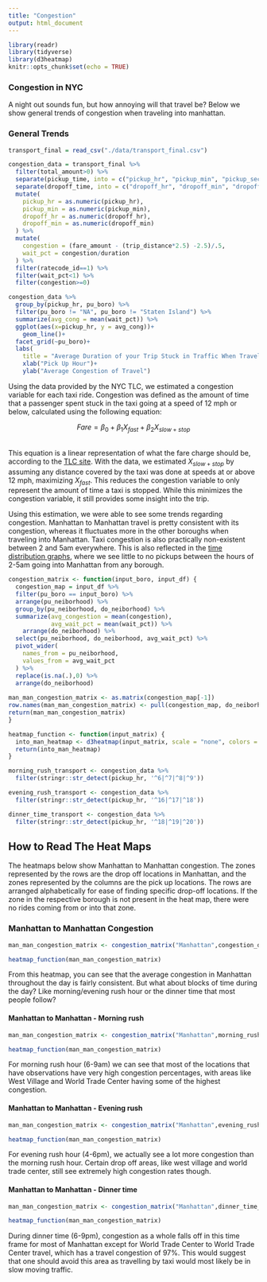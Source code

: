 ```yaml
---
title: "Congestion"
output: html_document
---
```


```r
library(readr)
library(tidyverse)
library(d3heatmap)
knitr::opts_chunk$set(echo = TRUE)
```

### Congestion in NYC

A night out sounds fun, but how annoying will that travel be? Below we show general trends of congestion when traveling into manhattan. 

### General Trends

```r
transport_final = read_csv("./data/transport_final.csv")

congestion_data = transport_final %>% 
  filter(total_amount>0) %>% 
  separate(pickup_time, into = c("pickup_hr", "pickup_min", "pickup_sec"), sep = ":") %>% 
  separate(dropoff_time, into = c("dropoff_hr", "dropoff_min", "dropoff_sec"), sep = ":") %>%  
  mutate(
    pickup_hr = as.numeric(pickup_hr),
    pickup_min = as.numeric(pickup_min),
    dropoff_hr = as.numeric(dropoff_hr),
    dropoff_min = as.numeric(dropoff_min)
  ) %>% 
  mutate(
    congestion = (fare_amount - (trip_distance*2.5) -2.5)/.5, 
    wait_pct = congestion/duration
  ) %>% 
  filter(ratecode_id==1) %>% 
  filter(wait_pct<1) %>% 
  filter(congestion>=0)

```

```r
congestion_data %>%  
  group_by(pickup_hr, pu_boro) %>%
  filter(pu_boro != "NA", pu_boro != "Staten Island") %>% 
  summarize(avg_cong = mean(wait_pct)) %>% 
  ggplot(aes(x=pickup_hr, y = avg_cong))+
    geom_line()+
  facet_grid(~pu_boro)+
  labs(
    title = "Average Duration of your Trip Stuck in Traffic When Traveling to Manhattan")+
    xlab("Pick Up Hour")+
    ylab("Average Congestion of Travel")
```

Using the data provided by the NYC TLC, we estimated a congestion variable for each taxi ride. Congestion was defined as the amount of time that a passenger spent stuck in the taxi going at a speed of 12 mph or below, calculated using the following equation:

<center> $Fare = \beta_0+\beta_1X_{fast}+\beta_2X_{slow+stop}$ </center>
<br>
This equation is a linear representation of what the fare charge should be, according to the [TLC site](https://www1.nyc.gov/site/tlc/passengers/taxi-fare.page). 
With the data, we estimated $X_{slow+stop}$ by assuming any distance covered by the taxi was done at speeds at or above 12 mph, maximizing $X_{fast}$. This reduces the congestion variable to only represent the amount of time a taxi is stopped. While this minimizes the congestion variable, it still provides some insight into the trip.

Using this estimation, we were able to see some trends regarding congestion. Manhattan to Manhattan travel is pretty consistent with its congestion, whereas it fluctuates more in the other boroughs when traveling into Manhattan. Taxi congestion is also practically non-existent between 2 and 5am everywhere. This is also reflected in the [time distribution graphs](timedist.html), where we see little to no pickups between the hours of 2-5am going into Manhattan from any borough.

```r
congestion_matrix <- function(input_boro, input_df) {
  congestion_map = input_df %>% 
  filter(pu_boro == input_boro) %>% 
  arrange(pu_neiborhood) %>% 
  group_by(pu_neiborhood, do_neiborhood) %>%  
  summarize(avg_congestion = mean(congestion),
            avg_wait_pct = mean(wait_pct)) %>% 
    arrange(do_neiborhood) %>% 
  select(pu_neiborhood, do_neiborhood, avg_wait_pct) %>% 
  pivot_wider(
    names_from = pu_neiborhood,
    values_from = avg_wait_pct
  ) %>% 
  replace(is.na(.),0) %>% 
  arrange(do_neiborhood)
    
man_man_congestion_matrix <- as.matrix(congestion_map[-1])
row.names(man_man_congestion_matrix) <- pull(congestion_map, do_neiborhood)  
return(man_man_congestion_matrix)  
}

heatmap_function <- function(input_matrix) {
  into_man_heatmap <- d3heatmap(input_matrix, scale = "none", colors = "RdPu",  dendrogram = "none", Rowv = FALSE, Colv = FALSE) 
  return(into_man_heatmap)
}

morning_rush_transport <- congestion_data %>% 
  filter(stringr::str_detect(pickup_hr, '^6|^7|^8|^9'))

evening_rush_transport <- congestion_data %>% 
  filter(stringr::str_detect(pickup_hr, '^16|^17|^18'))

dinner_time_transport <- congestion_data %>% 
  filter(stringr::str_detect(pickup_hr, '^18|^19|^20'))

```

## How to Read The Heat Maps 

The heatmaps below show Manhattan to Manhattan congestion. The zones represented by the rows are the drop off locations in Manhattan, and the zones represented by the columns are the pick up locations. The rows are arranged alphabetically for ease of finding specific drop-off locations. If the zone in the respective borough is not present in the heat map, there were no rides coming from or into that zone. 

### Manhattan to Manhattan Congestion 
```r
man_man_congestion_matrix <- congestion_matrix("Manhattan",congestion_data)

heatmap_function(man_man_congestion_matrix)
```
 
From this heatmap, you can see that the average congestion in Manhattan throughout the day is fairly consistent. But what about blocks of time during the day? Like morning/evening rush hour or the dinner time that most people follow?
</p>

#### Manhattan to Manhattan - Morning rush
```r
man_man_congestion_matrix <- congestion_matrix("Manhattan",morning_rush_transport)

heatmap_function(man_man_congestion_matrix)
```

For morning rush hour (6-9am) we can see that most of the locations that have observations have very high congestion percentages, with areas like West Village and World Trade Center having some of the highest congestion.

#### Manhattan to Manhattan - Evening rush
```r
man_man_congestion_matrix <- congestion_matrix("Manhattan",evening_rush_transport)

heatmap_function(man_man_congestion_matrix)
```

For evening rush hour (4-6pm), we actually see a lot more congestion than the morning rush hour. Certain drop off areas, like west village and world trade center, still see extremely high congestion rates though.
 
#### Manhattan to Manhattan - Dinner time
```r
man_man_congestion_matrix <- congestion_matrix("Manhattan",dinner_time_transport)

heatmap_function(man_man_congestion_matrix)
```

During dinner time (6-9pm), congestion as a whole falls off in this time frame for most of Manhattan except for World Trade Center to World Trade Center travel, which has a travel congestion of 97%. This would suggest that one should avoid this area as travelling by taxi would most likely be in slow moving traffic.
